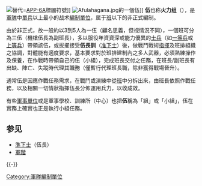 {{unreferenced|time=2014-2-16}}
{{军队编制}}
[[File:Infantry_squad_Nato.svg|替代=]][[APP-6A|APP-6A]]標圖符號]]
[[File:Afulahagana.jpg|thumb]]的一個伍]]
'''伍'''也称'''火力组'''（{{lang-en|fireteam}}），是[[軍隊|軍隊]]中[[步兵|單兵]]以上最小的战术[[军队编制|編制]][[單位|單位]]，属于[[班_(軍事)|班]]以下的非正式編制。

由於非正式，故一般約以3到5人為一伍（顧名思義，但视情況不同），一個班可分為三伍（機槍伍長為副班長），多以服役年資資深或能力優異的[[士兵|士兵]]（如[[一等兵|一等兵]]或[[上等兵|上等兵]]）帶領該伍，或拔擢接受'''伍長訓'''（[[准下士|准下士]]）後，做戰鬥戰術[[指揮|指揮]]及班排組織之協調，對體能有適度要求，基本要求對於班排建制內之多人武器，必須熟練操作及保養，在作戰時帶領自己的伍（小組），完成班長交付之任務，在班長/副班長有出缺、陣亡、失蹤時代理其職務（僅暫行代理班長職，除非獲得戰場晉升）。

通常伍是因應作戰任務需求，在戰鬥或演練中從[[班|班]]中分拆出來，由班長依照作戰任務，以及相關一切情狀指揮伍長分佈運用兵力，以收成效。

有些[[軍事單位|軍事單位]]或是軍事學校、訓練所（中心）也把'''伍'''稱為「組」或「小組」，伍在實務上確實也正是執行小組任務。

==参见==
* [[準下士|準下士]]（伍長）
* [[軍階|軍階]]
{{-}}

[[Category:軍隊編制單位|Category:軍隊編制單位]]